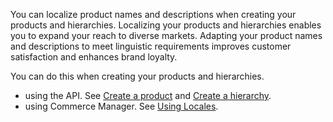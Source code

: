 You can localize product names and descriptions when creating your products and hierarchies. Localizing your products and hierarchies enables you to expand your reach to diverse markets. Adapting your product names and descriptions to meet linguistic requirements improves customer satisfaction and enhances brand loyalty.

You can do this when creating your products and hierarchies.

- using the API. See [Create a product](/docs/api/pxm/products/create-product) and [Create a hierarchy](/docs/api/pxm/products/create-hierarchy).
- using Commerce Manager. See [Using Locales](/docs/commerce-manager/product-experience-manager/locales/).








